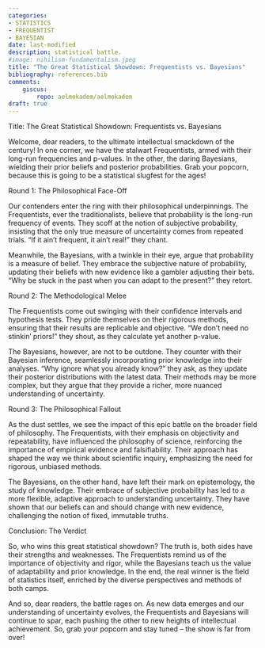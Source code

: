 ```yaml
---
categories:
- STATISTICS
- FREQUENTIST
- BAYESIAN
date: last-modified
description: statistical battle.
#image: nihilism-fundamentalism.jpeg
title: "The Great Statistical Showdown: Frequentists vs. Bayesians"
bibliography: references.bib
comments:
    giscus:
        repo: aelmokadem/aelmokadem
draft: true
---
```


Title: The Great Statistical Showdown: Frequentists vs. Bayesians

Welcome, dear readers, to the ultimate intellectual smackdown of the century! In one corner, we have the stalwart Frequentists, armed with their long-run frequencies and p-values. In the other, the daring Bayesians, wielding their prior beliefs and posterior probabilities. Grab your popcorn, because this is going to be a statistical slugfest for the ages!

Round 1: The Philosophical Face-Off

Our contenders enter the ring with their philosophical underpinnings. The Frequentists, ever the traditionalists, believe that probability is the long-run frequency of events. They scoff at the notion of subjective probability, insisting that the only true measure of uncertainty comes from repeated trials. "If it ain't frequent, it ain't real!" they chant.

Meanwhile, the Bayesians, with a twinkle in their eye, argue that probability is a measure of belief. They embrace the subjective nature of probability, updating their beliefs with new evidence like a gambler adjusting their bets. "Why be stuck in the past when you can adapt to the present?" they retort.

Round 2: The Methodological Melee

The Frequentists come out swinging with their confidence intervals and hypothesis tests. They pride themselves on their rigorous methods, ensuring that their results are replicable and objective. "We don't need no stinkin' priors!" they shout, as they calculate yet another p-value.

The Bayesians, however, are not to be outdone. They counter with their Bayesian inference, seamlessly incorporating prior knowledge into their analyses. "Why ignore what you already know?" they ask, as they update their posterior distributions with the latest data. Their methods may be more complex, but they argue that they provide a richer, more nuanced understanding of uncertainty.

Round 3: The Philosophical Fallout

As the dust settles, we see the impact of this epic battle on the broader field of philosophy. The Frequentists, with their emphasis on objectivity and repeatability, have influenced the philosophy of science, reinforcing the importance of empirical evidence and falsifiability. Their approach has shaped the way we think about scientific inquiry, emphasizing the need for rigorous, unbiased methods.

The Bayesians, on the other hand, have left their mark on epistemology, the study of knowledge. Their embrace of subjective probability has led to a more flexible, adaptive approach to understanding uncertainty. They have shown that our beliefs can and should change with new evidence, challenging the notion of fixed, immutable truths.

Conclusion: The Verdict

So, who wins this great statistical showdown? The truth is, both sides have their strengths and weaknesses. The Frequentists remind us of the importance of objectivity and rigor, while the Bayesians teach us the value of adaptability and prior knowledge. In the end, the real winner is the field of statistics itself, enriched by the diverse perspectives and methods of both camps.

And so, dear readers, the battle rages on. As new data emerges and our understanding of uncertainty evolves, the Frequentists and Bayesians will continue to spar, each pushing the other to new heights of intellectual achievement. So, grab your popcorn and stay tuned – the show is far from over!